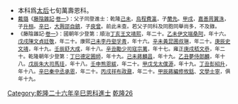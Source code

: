 {{Navbox
|name = 乾隆二十六年辛巳恩科殿試金榜
|title = 乾隆二十六年（[[1761年]]）辛巳恩科殿試金榜
|titlestyle = background-color:#FFD700;
|image =
|style = width:100%;text-align:center; 
|groupstyle = text-align:center; background-color:#FFD700;
|liststyle = text-align:center;
|state = {{{state<includeonly>|collapsed</includeonly>}}}
|group1 = 第一甲<br>賜進士及第<br>共3名
|list1 = '''[[王杰 (清朝)|王　-{杰}-]]''' - '''[[胡高望]]''' - '''[[趙翼|趙　翼]]'''

|group2 = 第二甲<br>賜進士出身<br>共66名
|list2 = [[蔣雍植]] - [[嵇承謙]] - [[顧震|顧　震]] - [[孫士毅]] - [[馮秉忠]] - [[姚棻|姚　棻]] - [[陳步瀛]] - [[蔡封|蔡　封]] - [[李文藻]] - [[梁昌聖]]<br>[[秦承恩]] - [[王永恭]] - [[汪為善]] - [[薛科聯]] - [[葛正華]] - [[杜一鴻]] - [[趙杭|趙　杭]] - [[彭紹升]] - [[胡翹元]] - [[項淳|項　淳]]<br>[[劉焯 (乾隆進士)|劉　焯]] - [[季炬|季　炬]] - [[吳壇|吳　壇]] - [[王宓|王　宓]] - [[謝啟昆]] - [[歐陽金]] - [[銀文昭]] - [[馮應榴]] - [[張慶源]] - [[趙傳紀]]<br>[[陳嵩年]] - [[何成稜]] - [[儲秘書|儲祕書]] - [[孫景燧]] - [[陳嘉謨]] - [[張元泰]] - [[王廷模]] - [[周浩 (乾隆進士)|周　浩]] - [[沈士駿]] - [[傅鍾岳]]<br>[[郭祚熾]] - [[毛業溥]] - [[卜祚光]] - [[袁維豐]] - [[顧駉|顧　{{僻字|駉|馬冋}}]] - [[楊先春]] - [[李之萼]] - [[史琮|史　琮]] - [[蔡璨|蔡　璨]] - [[嵩貴|嵩　貴]]<br>[[喬集鵷]] - [[張應曾]] - [[張曾炳]] - [[沈疇初]] - [[張六行]] - [[郝慎行]] - [[崔龍見]] - [[曹仁虎]] - [[羅清英]] - [[郭潔 (乾隆進士)|郭　潔]]<br>[[汪上林]] - [[郭鏞|郭　鏞]] - [[曹君弼]] - [[錢露|錢　露]] - [[凌夢曾]] - [[陸錫熊]]<span style="color: #FFFFFF;"> - －－－ - －－－ - －－－ - －－－</span>

|group3 = 第三甲<br>賜同進士出身<br>共148名
|list3 = [[沈琳|沈　琳]] - [[許法震]] - [[汪潮相]] - [[官志涵]] - [[紀曾蔭]] - [[邵庾曾]] - [[馬俊良]] - [[金雲槐]] - [[沈作梓]] - [[程明愫|程明昱]]<br>[[熊家振]] - [[丁榮祚]] - [[戴元夔]] - [[田均豫]] - [[喻宗澤]] - [[陶應遇]] - [[周輔|周　輔]] - [[謝天衢]] - [[耿學模]] - [[蔡上翔]]<br>[[陳錫光]] - [[黃堂|黃　堂]] - [[楊縉雲]] - [[華觀貞]] - [[張綬佩]] - [[李松齡]] - [[劉琯|劉　琯]] - [[郭元漋]] - [[高喆|高　喆]] - [[任震遠]]<br>[[王鳳鳴]] - [[史傳遠]] - [[沈濬|沈　濬]] - [[黃河清 (清朝進士)|黃河清]] - [[蕭附鳳]] - [[孫顏|孫　顏]] - [[余廷燦]] - [[甘山 (清朝)|甘　山]] - [[朱廷基]] - [[徐珏|徐　珏]]<br>[[鄒朝陽]] - [[栗元|栗　元]] - [[黃楷|黃　楷]] - [[袁起頴]] - [[吳玉綸]] - [[孫嘉樂]] - [[檀萃|檀　萃]] - [[蕭聿焄]] - [[陳元錫]] - [[陳鳳舉]]<br>[[裴直方]] - [[羅爌|羅　爌]] - [[米天琦]] - [[陳時|陳　時]] - [[劉作垣]] - [[周瑊|周　瑊]] - [[李渠|李　渠]] - [[黃鶴鳴]] - [[劉校之]] - [[彭同祖]]<br>[[鄧大林 (乾隆進士)|鄧大林]] - [[徐紹鑑]] - [[王鎮|王　鎮]] - [[盧錞|盧　錞]] - [[李燕 (进士)|李　燕]] - [[李照遠]] - [[魏起睿]] - [[黃騰達]] - [[王熊兆]] - [[邵自鎮]]<br>[[周克遵]] - [[孟永棻]] - [[張衡猷]] - [[翁霈霖]] - [[郭璣|郭　璣]] - [[林曇|林　曇]] - [[錢廷謨]] - [[霍儀泰]] - [[袁秀巒]] - [[秦宏智]]<br>[[馮昌紳]] - [[卜詒直]] - [[石玖光]] - [[嚴盛日]] - [[姚龍光]] - [[齊世南]] - [[汪槐|汪　槐]] - [[鍾儼祖]] - [[孫芝桂]] - [[敏保|敏　保]]<br>[[汪大亨]] - [[松齡 (乾隆进士)|松　齡]] - [[唐世厚]] - [[劉樹芳 (乾隆進士)|劉樹芳]] - [[趙杬林]] - [[沈繩祖]] - [[董延楷]] - [[施璿樞]] - [[李方茂]] - [[劉元龍]]<br>[[葉端|葉　端]] - [[李廷柏]] - [[鄭嶽鍾]] - [[歐陽柱]] - [[王兆麟]] - [[樊荃|樊　荃]] - [[張灝 (清朝)|張　灝]] - [[馮高琇]] - [[周卜政]] - [[吳履和]]<br>[[李㮋|李　㮋]] -[[覺羅集蘭]]- [[孫曰秉]] - [[蔣鑅裔]] - [[孟秉堅]] - [[吳翼基]] - [[戴芳|戴　芳]] - [[白凌雲]] - [[李淳 (清朝)|李　淳]] - [[薛叔鰲]]<br>[[高世綸]] - [[劉志 (清朝進士)|劉　志]] - [[宋昱 (乾隆進士)|宋　昱]] - [[馬人龍]] - [[林光照]] - [[陳于疇]] - [[張念祖]] - [[張廷榴]] - [[何三畏]] - [[何渾|何　渾]]<br>[[陳高飛]] - [[歐陽欽]] - [[楊中選]] - [[楊長佐]] - [[衞謀|衞　謀]] - [[張玉樹]] - [[李萃|李　萃]] - [[吳興宗]] - [[胡文超]] - [[秦學瀚]]<br>[[俞開甲]] - [[許青龍]] - [[莫元龍]] - [[權天鑑]] - [[曹坦|曹　坦]] - [[余大鶴]] - [[談理|談　理]] - [[馬曾魯]]<span style="color: #FFFFFF;"> - －－－ - －－－</span>
|belowstyle = text-align: center; background-color:#FFD700;
|below='''前一科：[[Template:乾隆二十五年庚辰科殿試金榜|乾隆二十五年庚辰科]]　'''·'''　後一科：[[Template:乾隆二十八年癸未科殿試金榜|乾隆二十八年癸未科]]'''<br>'''同科進士：[[Template:乾隆二十六年辛巳恩科武殿試金榜|乾隆二十六年辛巳武恩科]]'''
}}
[[Category:乾隆二十六年辛巳恩科進士]]
<noinclude>
[[Category:乾隆二十六年辛巳恩科進士| ]][[Category:清朝進士模板|乾隆26]]
*本科爲[[孝聖憲皇后|太后]]七旬萬壽恩科。
*<small>[[戴璐]]《[[藤陰雜記]]·[[s:藤陰雜記/卷1|卷一]]》：父子同登進士：乾隆[[Template:乾隆四年己未科殿試金榜|己未]]，[[烏程]][[費瀛]]，子[[費蘭先|蘭先]]。[[Template:乾隆十九年甲戌科殿試金榜|甲戌]]，[[嘉善]][[周翼洙]]，子[[周升桓|升桓]]。[[Template:乾隆二十六年辛巳恩科殿試金榜|辛巳]]，[[大興區|大興]][[邵自鎮]]，子[[邵庾曾|庾曾]]。前此未查。若父子同科及同胞同舉尚多，不及錄。</small>
*<small>《藤陰雜記·[[s:藤陰雜記/卷1|卷一]]》：國朝年少登第：順治[[Template:順治四年丁亥科殿試金榜|丁亥]][[王熙 (順治進士)|王文靖熙]]，年二十。[[Template:順治十二年策試滿洲進士乙未科金榜|乙未]][[伊桑阿|伊文端桑阿]]，年十六。[[Template:順治十五年戊戌科殿試金榜|戊戌]][[陳廷敬|陳文貞廷敬]]，年二十。康熙[[Template:康熙十八年己未科殿試金榜|己未]][[李孚青|李丹壑孚青]]，年十六。[[Template:康熙三十年辛未科殿試金榜|辛未]][[黃叔琳|黃昆圃叔琳]]，年二十。[[Template:康熙三十九年庚辰科殿試金榜|庚辰]][[史貽直|史文靖]]，年十九。[[Template:康熙五十一年壬辰科殿試金榜|壬辰]][[舒大成]]，年十八。[[Template:康熙六十年辛丑科殿試金榜|辛丑]][[勵宗萬|勵少司寇宗萬]]，年十七。雍正[[Template:雍正八年庚戌科殿試金榜|庚戌]][[嵇璜|嵇文恭]]，年二十。乾隆朝年少登第：[[Template:乾隆二年丁巳恩科殿試金榜|丁巳]][[德保 (清)|德定圃師]]，年十九。[[Template:乾隆四年己未科殿試金榜|己未]][[蔣麟昌]]，年十九。[[Template:乾隆十年乙丑科殿試金榜|乙丑]][[夢麟|夢侍郎麟]]，年十八。[[Template:乾隆十三年戊辰科殿試金榜|戊辰]][[朱珪 (清朝)|朱大司馬珪]]，年十八。[[Template:乾隆十七年壬申恩科殿試金榜|壬申]][[熊恩紱]]，年二十。[[Template:乾隆十九年甲戌科殿試金榜|甲戊]][[戈源|戈太僕源]]，年十九。[[Template:乾隆二十二年丁丑科殿試金榜|丁丑]][[彭紹升]]，年十八。[[Template:乾隆二十六年辛巳恩科殿試金榜|辛巳]][[秦承恩|秦中丞承恩]]，年二十。[[Template:乾隆三十一年丙戌科殿試金榜|丙戌]][[祥鼐|祥布政鼐]]，年二十。[[Template:乾隆四十九年甲辰科殿試金榜|甲辰]][[蔣攸銛|蔣編修攸銛]]、[[文寧|文學士寧]]，俱年十九。</small></noinclude>